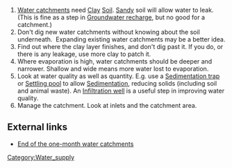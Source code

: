 #[[Water catchments]] need [[Clay]] [[Soil]]. [[Sand]]y soil will allow water to leak. (This is fine as a step in [[Groundwater recharge]], but no good for a catchment.) 
#Don't dig new water catchments without knowing about the soil underneath.&nbsp; Expanding existing water catchments may be a better idea. 
#Find out where the clay layer finishes, and don't dig past it. If you do, or there is any leakage, use more clay to patch it. 
#Where evaporation is high, water catchments should be deeper and narrower. Shallow and wide means more water lost to evaporation. 
#Look at water quality as well as quantity. E.g. use a [[Sedimentation trap]] or [[Settling pool]] to allow [[Sedimentation]], reducing solids (including soil and animal waste). An [[Infiltration well]] is a useful step in improving water quality. 
#Manage the catchment. Look at inlets and the catchment area.<br>

== External links  ==

*[http://vasco-pyjama.livejournal.com/229134.html End of the one-month water catchments]

[[Category:Water_supply]]